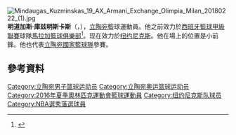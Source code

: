 {{noteTA
|G1=NBA
}}
[[File:Mindaugas_Kuzminskas_19_AX_Armani_Exchange_Olimpia_Milan_20180222_(1).jpg|thumb]]
'''明道加斯·庫兹明斯卡斯'''（{{lang-lt|'''Mindaugas Kuzminskas'''}}，{{bd|1989年|10月19日}}），[[立陶宛|立陶宛]]籃球運動員。他之前效力於[[西班牙籃球甲級聯賽|西班牙籃球甲級聯賽]]球隊[[馬拉加籃球俱樂部|馬拉加籃球俱樂部]]<ref>{{cite news|title=Unicaja announce Mindaugas Kuzminskas|url=http://basketball.eurobasket.com/Euroleague/news/321735|accessdate=22 November 2014|work=Eurobasket.com|date=28 June 2013|archive-date=2015-11-17|archive-url=https://web.archive.org/web/20151117014525/http://basketball.eurobasket.com/Euroleague/news/321735|dead-url=no}}</ref>。现在效力於[[纽约尼克斯|纽约尼克斯]]。他在場上的位置是小前鋒。他也代表[[立陶宛國家籃球隊|立陶宛國家籃球隊]]參賽。

== 參考資料 ==
{{Reflist}}

{{LKL总决赛最有价值球员}}
{{2014年男篮世界杯立陶宛队阵容}}
{{2016年夏季奥运会立陶宛男子篮球阵容}}

{{Authority control}}
{{DEFAULTSORT:Kuzminskas, Mindaugas}}
[[Category:立陶宛男子篮球运动员|Category:立陶宛男子篮球运动员]]
[[Category:立陶宛奥运篮球运动员|Category:立陶宛奥运篮球运动员]]
[[Category:2016年夏季奧林匹克運動會籃球運動員|Category:2016年夏季奧林匹克運動會籃球運動員]]
[[Category:纽约尼克斯队球员|Category:纽约尼克斯队球员]]
[[Category:NBA選秀落選球員|Category:NBA選秀落選球員]]